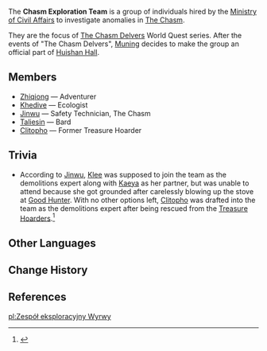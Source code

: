 {{Faction Infobox
|image        = 
|leader       = 
* [[Ministry of Civil Affairs]]
* [[Huishan Hall]]
|base         = [[Chasm Exploration Team Camp]], [[The Chasm]]
|region       = Liyue
}}
{{See also|Chasm Exploration Team Camp}}
The '''Chasm Exploration Team''' is a group of individuals hired by the [[Ministry of Civil Affairs]] to investigate anomalies in [[The Chasm]].

They are the focus of [[The Chasm Delvers]] World Quest series. After the events of "The Chasm Delvers", [[Muning]] decides to make the group an official part of [[Huishan Hall]].

==Members==
* [[Zhiqiong]] &mdash; Adventurer
* [[Khedive]] &mdash; Ecologist
* [[Jinwu]] &mdash; Safety Technician, The Chasm
* [[Taliesin]] &mdash; Bard
* [[Clitopho]] &mdash; Former Treasure Hoarder

==Trivia==
* According to [[Jinwu]], [[Klee]] was supposed to join the team as the demolitions expert along with [[Kaeya]] as her partner, but was unable to attend because she got grounded after carelessly blowing up the stove at [[Good Hunter]]. With no other options left, [[Clitopho]] was drafted into the team as the demolitions expert after being rescued from the [[Treasure Hoarders]].<ref>{{Ref/Quest|The Heavenly Stone's Debris}}</ref>

==Other Languages==
{{Other Languages
|en      = The Chasm Exploration Team
|zhs     = 「层岩巨渊勘探队」
|zhs_rm  = "Céngyán Jùyuān Kāntànduì"
|zht     = 「層岩巨淵勘探隊」
|zht_rm  = "Céngyán Jùyuān Kāntànduì"
|zh_tl   = "The Chasm Exploration Crew"
|ja      = 「層岩巨淵探検隊」
|ja_rm   = "Sougan-kyoen Tankentai"
|ja_tl   = "The Chasm Exploration Team"
|ko      = 「층암거연 탐사대」
|ko_rm   = "Cheong'amgeoyeon Tamsadae"
|ko_tl   = "The Chasm Exploration Team"
|es      = Equipo de espeleología de la Sima
|es_tl   = Speleology Team of the Chasm
|fr      = Équipe d'exploration du Gouffre
|fr_tl   = Chasm Exploration Team
|ru      = Отряд георазведки Разлома
|ru_tl   = 
|th      = ทีมสำรวจ Chasm
|th_rm   = Thim Sanruat Chasm
|th_tl   = The Chasm Exploration Team
|vi      = Đội Thăm Dò Vực Đá Sâu
|vi_tl   = {{Lexicon|The Chasm|vi}} Exploration Team
|de      = „Erkundungstrupp der Großen Kluft“
|de_tl   = "Exploration Team of the Chasm"
|id      = Regu Penjelajahan Chasm
|id_tl   = Chasm Exploration Team
|pt      = Equipe de Exploração do Despenhadeiro
|pt_tl   = 
|tr      = 
|tr_tl   = 
|it      = 
|it_tl   = 
}}

==Change History==
{{Change History|introduced=2.6}}

==References==
{{Reflist}}

[[pl:Zespół eksploracyjny Wyrwy]]